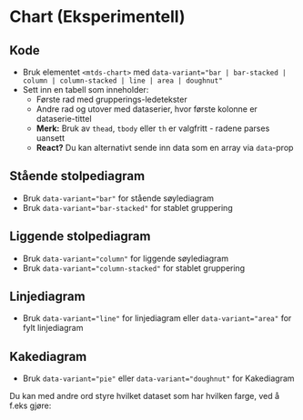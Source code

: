 
<Meta of={stories} />

# Chart (Eksperimentell)

<JumpTo />

## Kode
- Bruk elementet `<mtds-chart>` med `data-variant="bar | bar-stacked | column | column-stacked | line | area | doughnut"`
- Sett inn en tabell som inneholder:
  - Første rad med grupperings-ledetekster
  - Andre rad og utover med dataserier, hvor første kolonne er dataserie-tittel
  - **Merk:** Bruk av `thead`, `tbody` eller `th` er valgfritt - radene parses uansett
  - **React?** Du kan alternativt sende inn data som en array via `data`-prop
<Canvas of={stories.Default} />

## Stående stolpediagram
- Bruk `data-variant="bar"` for stående søylediagram
- Bruk `data-variant="bar-stacked"` for stablet gruppering
<Grid data-items="300"><Canvas of={stories.Bar} /><Canvas of={stories.BarStacked} /></Grid>

## Liggende stolpediagram
- Bruk `data-variant="column"` for liggende søylediagram
- Bruk `data-variant="column-stacked"` for stablet gruppering
<Grid data-items="300"><Canvas of={stories.Column} /><Canvas of={stories.ColumnStacked} /></Grid>

## Linjediagram
- Bruk `data-variant="line"` for linjediagram eller  `data-variant="area"` for fylt linjediagram
<Grid data-items="300"><Canvas of={stories.Line} /><Canvas of={stories.Area} /></Grid>

## Kakediagram
- Bruk `data-variant="pie"` eller `data-variant="doughnut"` for Kakediagram
<Grid data-items="300"><Canvas of={stories.Pie} /><Canvas of={stories.Doughnut} /></Grid>

<CssVariables component='chart' />

Du kan med andre ord styre hvilket dataset som har hvilken farge, ved å f.eks gjøre:

```css
.my-chart {
  --mtdsc-chart-color-1: var(--mtdsc-chart-color-success);
  --mtdsc-chart-color-2: var(--mtdsc-chart-color-warning);
  --mtdsc-chart-color-3: var(--mtdsc-chart-color-danger);
}
```
